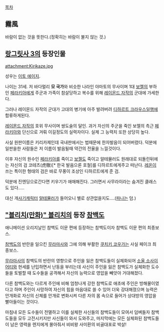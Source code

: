 [[목차]]

== 霧風 ==
바람이 없는 것을 뜻한다.(정확히는 바람이 불지 않는 것.)

== [[랑그릿사 3]]의 등장인물 ==
attachment:Kirikaze.jpg

성우는 [[이토 에이지]].

나이는 31세. 저 바다멀리 '''모 국가'''와 비슷한 나라인 야마토의 무사이며 1대 [[보젤]]의 부하인 [[페라키아]]에게 주군과 가족이 참살당하고 복수를 위해 [[레이몬드 자작]]의 군대에 가세한다. 

그러나 레이몬드 자작의 군대가 고대의 병기에 아주 발려버려 [[디하르트 크라우스]]일행에 합류하게된다.

[[레이몬드 자작]]의 호위 무사이며 쌍도술의 달인. 과거 자신의 주군을 죽인 보젤의 측근 [[페라키아]]와 단신으로 겨뤄 이길정도의 실력자이다. 실제 그 능력치 또한 상당히 높다. 

사실 원판이름은 키리카제인데 국내판에서는 법때문에 한자발음이 되어버렸다. 덕분에 일판을한 사람들은 저 이름이 발음될때 약간의 전율을 느낄것이다.

이후 자신의 원수인 [[페라키아]]를 죽이고 [[보젤]]도 죽이고 알테뮬러도 원래대로 되돌린뒤에는 자신의 검 코테츠(虎徹)[* 한국 발음으론 호철]를 디하르트에게주고 떠난다. [[레온]]이 쓰는 특이한 형태의 검은 바로 무풍이 조상인 디하르트에게 준 검.

덕분에 진엔딩으로간다면 키우기가 애매해진다. 그러면서 사무라이라는 숨겨진 클래스도 있다.....

대신 개[[사기캐릭터]] [[알테뮬러]]가 들어오니 별로 상관없을지도....([[파나]]는 덤.)
== [["블리치(만화)" 블리치]]의 등장 [[참백도]] ==
애니메이션 오리지날인 참백도 이문 편에 등장하는 참백도이자 참백도 이문 편의 최종보스.

[[참백도]]의 반란을 일으킨 [[무라마사]]와 그에 의해 부활한 [[쿠치키 코우가]]는 사실 페이크 최종보스.

[[무라마사]]의 참백도의 반란의 영향으로 주인을 잃은 참백도들이 실체화되어 [[소울 소사이어티]]와 현세를 난입하면서 난동을 부리는데 사신이 주인을 잃은 참백도가 실체화한 도수들을 토벌할 때 도수들을 공격해서 자신의 능력으로 영압을 빼앗아 거대해졌다.

다른 참백도와는 다르게 주인에 비해 엄청나게 강한 참백도로 애초에 주인은 방해물이였다고 하며 주인이 사망하여 자신의 힘을 마음대로 쓸 수 있어 더욱 강대해졌으며 능력은 안개화로 자신의 신체를 안개로 변화시켜 다른 자의 몸 속으로 들어가 상대방의 영압을 빨아들이는 것이다.

마침내 모든 도수들이 전멸하고 이를 실체한 사신들의 참백도들이 모여서 덤벼들자 참백도들을 모두 고전시키지만 사신들이 와서 도와주고, 마지막에는 모든 실체화된 참백도들이 남은 영력을 렌지에게 몰아줘서 비비왕 사미환의 비골대포로 박살!
